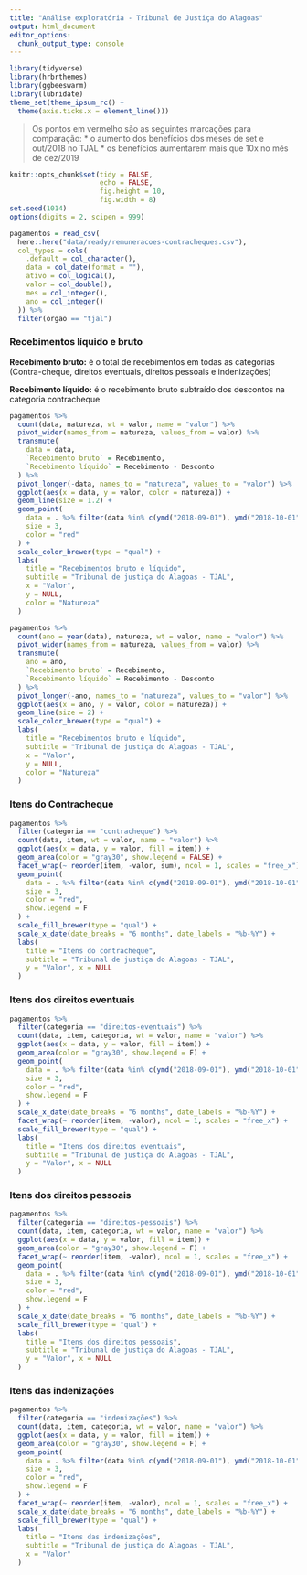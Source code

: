 ```yaml
---
title: "Análise exploratória - Tribunal de Justiça do Alagoas"
output: html_document
editor_options: 
  chunk_output_type: console
---
```


```r
library(tidyverse)
library(hrbrthemes)
library(ggbeeswarm)
library(lubridate)
theme_set(theme_ipsum_rc() +
  theme(axis.ticks.x = element_line()))
```

> Os pontos em vermelho são as seguintes marcações para comparação:
>* o aumento dos benefícios dos meses de set e out/2018 no TJAL
>* os benefícios aumentarem mais que 10x no mês de dez/2019


```r
knitr::opts_chunk$set(tidy = FALSE, 
                      echo = FALSE,
                      fig.height = 10,
                      fig.width = 8)
set.seed(1014)
options(digits = 2, scipen = 999)
```

```r
pagamentos = read_csv(
  here::here("data/ready/remuneracoes-contracheques.csv"),
  col_types = cols(
    .default = col_character(),
    data = col_date(format = ""),
    ativo = col_logical(),
    valor = col_double(), 
    mes = col_integer(), 
    ano = col_integer()
  )) %>% 
  filter(orgao == "tjal")
```

### Recebimentos líquido e bruto

**Recebimento bruto:** é o total de recebimentos em todas as categorias (Contra-cheque, direitos eventuais, direitos pessoais e indenizações) 

**Recebimento líquido:** é o recebimento bruto subtraído dos descontos na categoria contracheque

```r
pagamentos %>% 
  count(data, natureza, wt = valor, name = "valor") %>% 
  pivot_wider(names_from = natureza, values_from = valor) %>% 
  transmute(
    data = data,
    `Recebimento bruto` = Recebimento,
    `Recebimento líquido` = Recebimento - Desconto
  ) %>% 
  pivot_longer(-data, names_to = "natureza", values_to = "valor") %>% 
  ggplot(aes(x = data, y = valor, color = natureza)) +
  geom_line(size = 1.2) + 
  geom_point(
    data = . %>% filter(data %in% c(ymd("2018-09-01"), ymd("2018-10-01"),  ymd("2019-12-01"))),
    size = 3,
    color = "red"
  ) +
  scale_color_brewer(type = "qual") +
  labs(
    title = "Recebimentos bruto e líquido",
    subtitle = "Tribunal de justiça do Alagoas - TJAL",
    x = "Valor",
    y = NULL,
    color = "Natureza"
  )
```

```r
pagamentos %>% 
  count(ano = year(data), natureza, wt = valor, name = "valor") %>% 
  pivot_wider(names_from = natureza, values_from = valor) %>% 
  transmute(
    ano = ano,
    `Recebimento bruto` = Recebimento,
    `Recebimento líquido` = Recebimento - Desconto
  ) %>% 
  pivot_longer(-ano, names_to = "natureza", values_to = "valor") %>% 
  ggplot(aes(x = ano, y = valor, color = natureza)) +
  geom_line(size = 2) + 
  scale_color_brewer(type = "qual") +
  labs(
    title = "Recebimentos bruto e líquido",
    subtitle = "Tribunal de justiça do Alagoas - TJAL",
    x = "Valor",
    y = NULL,
    color = "Natureza"
  )
```

### Itens do Contracheque

```r
pagamentos %>% 
  filter(categoria == "contracheque") %>% 
  count(data, item, wt = valor, name = "valor") %>% 
  ggplot(aes(x = data, y = valor, fill = item)) +
  geom_area(color = "gray30", show.legend = FALSE) +
  facet_wrap(~ reorder(item, -valor, sum), ncol = 1, scales = "free_x") +
  geom_point(
    data = . %>% filter(data %in% c(ymd("2018-09-01"), ymd("2018-10-01"),  ymd("2019-12-01"))),
    size = 3,
    color = "red",
    show.legend = F
  ) +
  scale_fill_brewer(type = "qual") +
  scale_x_date(date_breaks = "6 months", date_labels = "%b-%Y") +
  labs(
    title = "Itens do contracheque",
    subtitle = "Tribunal de justiça do Alagoas - TJAL",
    y = "Valor", x = NULL
  )
```

### Itens dos direitos eventuais

```r
pagamentos %>% 
  filter(categoria == "direitos-eventuais") %>% 
  count(data, item, categoria, wt = valor, name = "valor") %>% 
  ggplot(aes(x = data, y = valor, fill = item)) +
  geom_area(color = "gray30", show.legend = F) + 
  geom_point(
    data = . %>% filter(data %in% c(ymd("2018-09-01"), ymd("2018-10-01"),  ymd("2019-12-01"))),
    size = 3,
    color = "red",
    show.legend = F
  ) +
  scale_x_date(date_breaks = "6 months", date_labels = "%b-%Y") +
  facet_wrap(~ reorder(item, -valor), ncol = 1, scales = "free_x") +
  scale_fill_brewer(type = "qual") +
  labs(
    title = "Itens dos direitos eventuais",
    subtitle = "Tribunal de justiça do Alagoas - TJAL",
    y = "Valor", x = NULL
  )
```

### Itens dos direitos pessoais

```r
pagamentos %>% 
  filter(categoria == "direitos-pessoais") %>% 
  count(data, item, categoria, wt = valor, name = "valor") %>% 
  ggplot(aes(x = data, y = valor, fill = item)) +
  geom_area(color = "gray30", show.legend = F) + 
  facet_wrap(~ reorder(item, -valor), ncol = 1, scales = "free_x") +
  geom_point(
    data = . %>% filter(data %in% c(ymd("2018-09-01"), ymd("2018-10-01"),  ymd("2019-12-01"))),
    size = 3,
    color = "red",
    show.legend = F
  ) +
  scale_x_date(date_breaks = "6 months", date_labels = "%b-%Y") +
  scale_fill_brewer(type = "qual") +
  labs(
    title = "Itens dos direitos pessoais",
    subtitle = "Tribunal de justiça do Alagoas - TJAL",
    y = "Valor", x = NULL
  )
```

### Itens das indenizações

```r
pagamentos %>% 
  filter(categoria == "indenizações") %>% 
  count(data, item, categoria, wt = valor, name = "valor") %>% 
  ggplot(aes(x = data, y = valor, fill = item)) +
  geom_area(color = "gray30", show.legend = F) + 
  geom_point(
    data = . %>% filter(data %in% c(ymd("2018-09-01"), ymd("2018-10-01"),  ymd("2019-12-01"))),
    size = 3,
    color = "red",
    show.legend = F
  ) +
  facet_wrap(~ reorder(item, -valor), ncol = 1, scales = "free_x") +
  scale_x_date(date_breaks = "6 months", date_labels = "%b-%Y") +
  scale_fill_brewer(type = "qual") +
  labs(
    title = "Itens das indenizações",
    subtitle = "Tribunal de justiça do Alagoas - TJAL",
    x = "Valor"
  )
```
